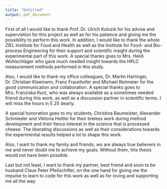 ```yaml
---
title: "Untitled"
output: pdf_document
---
```


\begin{raggedleft}
{\bf Acknowledgments}
\end{raggedleft}

First of all I would like to thank Prof. Dr. Ulrich Kulozik for his advise and supervistion for this project as well as for his patience and giving me the possibility to perform this work. In addition, I would like to thank the whole ZIEL Institute for Food and Health as well as the Institute for Food- and Bio-process Engineering for their support and scientific insight during the experimental part of this work. A special thanks goes to Mrs. Heidi Wohlschläger who gave much needed insight towards the HPLC measurement methods performed in this study. 

Also, I would like to thank my office colleagues, Dr. Martin Hartinger, Dr. Christian Kleemann, Franz Fraunhofer and Michael Reitmeier for the good communication and collaboration. A special thanks goes to Mrs. Franziska Kurz, who was always available as a sometimes needed friend during this work, as well as a discussion partner in scientific terms. I will miss the hours in E.25 dearly. 

A special honoration goes to my students, Christina Baumeister, Alexander Schmieder and Viktoria Heitler for their tireless work during method development and their fierce interest in the science that is processed cheese. The liberating discussions as well as their considerations towards the experimental results helped a lot to shape this work.

Also, I want to thank my family and friends, wo are always true believers in me and never doubt me to achieve my goals. Without them, this thesis would not have been possible.

Last but not least, I want to thank my partner, best friend and soon to be husband Claus Peter Pfeilschifter, on the one hand for giving me the impulse to learn to code for this work as well as for loving and supporting me all the way. 